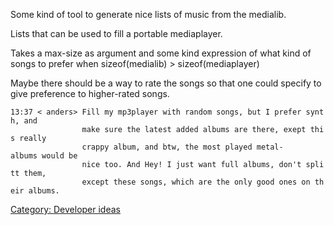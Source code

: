 {{Navbar}}

Some kind of tool to generate nice lists of music from the medialib.

Lists that can be used to fill a portable mediaplayer.

Takes a max-size as argument and some kind expression of what kind of songs to prefer when sizeof(medialib) > sizeof(mediaplayer)

Maybe there should be a way to rate the songs so that one could specify to give preference to higher-rated songs.


 13:37 < anders> Fill my mp3player with random songs, but I prefer synth, and
                 make sure the latest added albums are there, exept this really
                 crappy album, and btw, the most played metal-albums would be
                 nice too. And Hey! I just want full albums, don't splitt them,
                 except these songs, which are the only good ones on their albums.

[[Category: Developer ideas]]